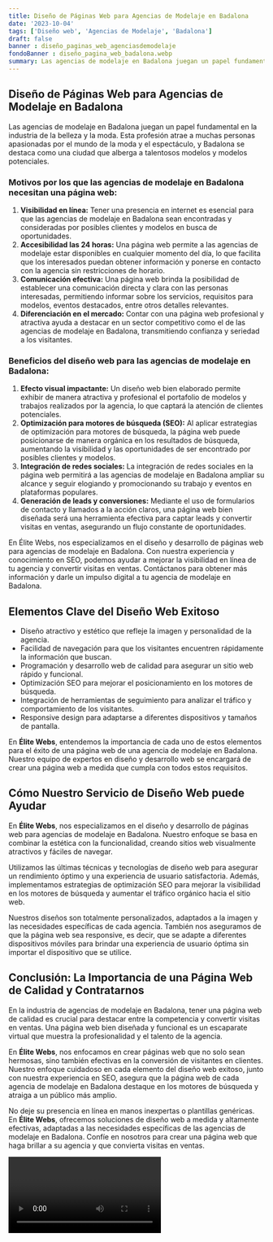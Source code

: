 ```yaml
---
title: Diseño de Páginas Web para Agencias de Modelaje en Badalona
date: '2023-10-04'
tags: ['Diseño web', 'Agencias de Modelaje', 'Badalona']
draft: false
banner : diseño_paginas_web_agenciasdemodelaje
fondoBanner : diseño_pagina_web_badalona.webp
summary: Las agencias de modelaje en Badalona juegan un papel fundamental en la industria de la belleza y la moda. Esta profesión atrae a muchas personas apasionadas por el mundo de la moda y el espectáculo, y Badalona se destaca como una ciudad que alberga a talentosos modelos y modelos potenciales.
---
```


## Diseño de Páginas Web para Agencias de Modelaje en Badalona 

Las agencias de modelaje en Badalona juegan un papel fundamental en la industria de la belleza y la moda. Esta profesión atrae a muchas personas apasionadas por el mundo de la moda y el espectáculo, y Badalona se destaca como una ciudad que alberga a talentosos modelos y modelos potenciales.

### Motivos por los que las agencias de modelaje en Badalona necesitan una página web:

1. **Visibilidad en línea:** Tener una presencia en internet es esencial para que las agencias de modelaje en Badalona sean encontradas y consideradas por posibles clientes y modelos en busca de oportunidades.
2. **Accesibilidad las 24 horas:** Una página web permite a las agencias de modelaje estar disponibles en cualquier momento del día, lo que facilita que los interesados puedan obtener información y ponerse en contacto con la agencia sin restricciones de horario.
3. **Comunicación efectiva:** Una página web brinda la posibilidad de establecer una comunicación directa y clara con las personas interesadas, permitiendo informar sobre los servicios, requisitos para modelos, eventos destacados, entre otros detalles relevantes.
4. **Diferenciación en el mercado:** Contar con una página web profesional y atractiva ayuda a destacar en un sector competitivo como el de las agencias de modelaje en Badalona, transmitiendo confianza y seriedad a los visitantes.

### Beneficios del diseño web para las agencias de modelaje en Badalona:

1. **Efecto visual impactante:** Un diseño web bien elaborado permite exhibir de manera atractiva y profesional el portafolio de modelos y trabajos realizados por la agencia, lo que captará la atención de clientes potenciales.
2. **Optimización para motores de búsqueda (SEO):** Al aplicar estrategias de optimización para motores de búsqueda, la página web puede posicionarse de manera orgánica en los resultados de búsqueda, aumentando la visibilidad y las oportunidades de ser encontrado por posibles clientes y modelos.
3. **Integración de redes sociales:** La integración de redes sociales en la página web permitirá a las agencias de modelaje en Badalona ampliar su alcance y seguir elogiando y promocionando su trabajo y eventos en plataformas populares.
4. **Generación de leads y conversiones:** Mediante el uso de formularios de contacto y llamados a la acción claros, una página web bien diseñada será una herramienta efectiva para captar leads y convertir visitas en ventas, asegurando un flujo constante de oportunidades.

En Élite Webs, nos especializamos en el diseño y desarrollo de páginas web para agencias de modelaje en Badalona. Con nuestra experiencia y conocimiento en SEO, podemos ayudar a mejorar la visibilidad en línea de tu agencia y convertir visitas en ventas. Contáctanos para obtener más información y darle un impulso digital a tu agencia de modelaje en Badalona.

<GifSeo />

<Cta />

## Elementos Clave del Diseño Web Exitoso

- Diseño atractivo y estético que refleje la imagen y personalidad de la agencia.
- Facilidad de navegación para que los visitantes encuentren rápidamente la información que buscan.
- Programación y desarrollo web de calidad para asegurar un sitio web rápido y funcional.
- Optimización SEO para mejorar el posicionamiento en los motores de búsqueda.
- Integración de herramientas de seguimiento para analizar el tráfico y comportamiento de los visitantes.
- Responsive design para adaptarse a diferentes dispositivos y tamaños de pantalla.

En **Élite Webs**, entendemos la importancia de cada uno de estos elementos para el éxito de una página web de una agencia de modelaje en Badalona. Nuestro equipo de expertos en diseño y desarrollo web se encargará de crear una página web a medida que cumpla con todos estos requisitos.

## Cómo Nuestro Servicio de Diseño Web puede Ayudar

En **Élite Webs**, nos especializamos en el diseño y desarrollo de páginas web para agencias de modelaje en Badalona. Nuestro enfoque se basa en combinar la estética con la funcionalidad, creando sitios web visualmente atractivos y fáciles de navegar.

Utilizamos las últimas técnicas y tecnologías de diseño web para asegurar un rendimiento óptimo y una experiencia de usuario satisfactoria. Además, implementamos estrategias de optimización SEO para mejorar la visibilidad en los motores de búsqueda y aumentar el tráfico orgánico hacia el sitio web.

Nuestros diseños son totalmente personalizados, adaptados a la imagen y las necesidades específicas de cada agencia. También nos aseguramos de que la página web sea responsive, es decir, que se adapte a diferentes dispositivos móviles para brindar una experiencia de usuario óptima sin importar el dispositivo que se utilice.

## Conclusión: La Importancia de una Página Web de Calidad y Contratarnos

En la industria de agencias de modelaje en Badalona, tener una página web de calidad es crucial para destacar entre la competencia y convertir visitas en ventas. Una página web bien diseñada y funcional es un escaparate virtual que muestra la profesionalidad y el talento de la agencia.

En **Élite Webs**, nos enfocamos en crear páginas web que no solo sean hermosas, sino también efectivas en la conversión de visitantes en clientes. Nuestro enfoque cuidadoso en cada elemento del diseño web exitoso, junto con nuestra experiencia en SEO, asegura que la página web de cada agencia de modelaje en Badalona destaque en los motores de búsqueda y atraiga a un público más amplio.

No deje su presencia en línea en manos inexpertas o plantillas genéricas. En **Élite Webs**, ofrecemos soluciones de diseño web a medida y altamente efectivas, adaptadas a las necesidades específicas de las agencias de modelaje en Badalona. Confíe en nosotros para crear una página web que haga brillar a su agencia y que convierta visitas en ventas.

<Video />

<CtaBot job='Agencias de Modelaje' city='Badalona'/>

<Gmaps query='Badalona+españa+maps' />